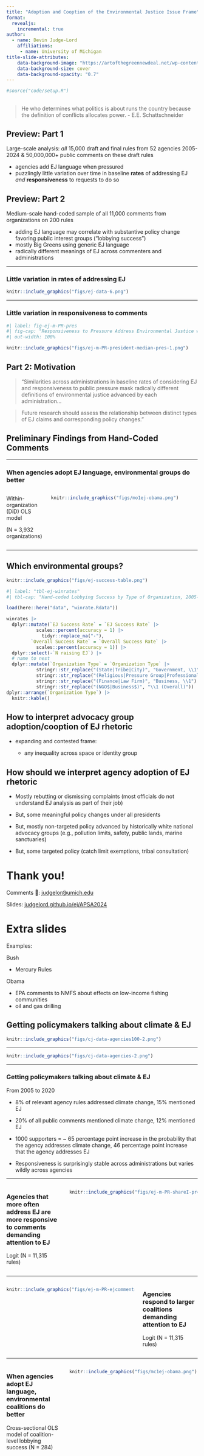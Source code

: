 ```yaml
---
title: "Adoption and Cooption of the Environmental Justice Issue Frame"
format:
  revealjs:
    incremental: true   
author:
  - name: Devin Judge-Lord
    affiliations:  
     - name: University of Michigan
title-slide-attributes:
    data-background-image: "https://artofthegreennewdeal.net/wp-content/uploads/2020/08/climate-justice-jobs-mother-1024x645.jpg"
    data-background-size: cover
    data-background-opacity: "0.7" 
---
```


```r
#source("code/setup.R")
```

## {background-image="https://artofthegreennewdeal.net/wp-content/uploads/2020/08/climate-justice-jobs-mother-1024x645.jpg" background-size="cover" background-opacity=".2"}

> He who determines what politics is about runs the country because the definition of conflicts allocates power. 
- E.E. Schattschneider

## Preview: **Part 1**

 Large-scale analysis: *all* 15,000 draft and final rules from 52 agencies 2005-2024 & 50,000,000+ public comments on these draft rules

- agencies add EJ language when pressured
- puzzlingly little variation over time in baseline **rates** of addressing EJ *and* **responsiveness** to requests to do so

## Preview: **Part 2** 

Medium-scale hand-coded sample of all 11,000 comments from organizations on 200 rules 

- adding EJ language may correlate with substantive policy change favoring public interest groups ("lobbying success")
- mostly Big Greens using generic EJ language
- radically different meanings of EJ across commenters and administrations 




---

###  Little variation in **rates** of addressing EJ


```r
knitr::include_graphics("figs/ej-data-6.png") 
```

---

###  Little variation in **responsiveness** to comments

```r
#| label: fig-ej-m-PR-pres
#| fig-cap: "Responsiveness to Pressure Address Environmental Justice where the Proposed Rule Did Not Address Environmental Justice"
#| out-width: 100%

knitr::include_graphics("figs/ej-m-PR-president-median-pres-1.png") 

```


## Part 2: Motivation

> "Similarities across administrations in baseline rates of considering EJ and responsiveness to public pressure mask radically different definitions of environmental justice advanced by each administration...

> Future research should assess the relationship between distinct types of EJ claims and corresponding policy changes."


## Preliminary Findings from Hand-Coded Comments

---

### When agencies adopt EJ language, environmental groups do better

:::: {.columns}  

::: {.column width="20%"}


Within-organization (DiD) OLS model 

(N = 3,932 organizations)

:::

::: {.column width="80%"}

```r
knitr::include_graphics("figs/mo1ej-obama.png")
```
:::

::::

---

## Which environmental groups? 

```r

knitr::include_graphics("figs/ej-success-table.png")

```

```r
#| label: "tbl-ej-winrates"
#| tbl-cap: "Hand-coded Lobbying Success by Type of Organization, 2005-2020"

load(here::here("data", "winrate.Rdata"))

winrates |> 
  dplyr::mutate(`EJ Success Rate` = `EJ Success Rate` |>
           scales::percent(accuracy = 1) |>
             tidyr::replace_na("-"),
         `Overall Success Rate` = `Overall Success Rate` |>
           scales::percent(accuracy = 1)) |> 
  dplyr::select(-`N raising EJ`) |>
  # name to nest
  dplyr::mutate(`Organization Type` = `Organization Type` |> 
           stringr::str_replace("(State|Tribe|City)", "Government, \\1") |> 
           stringr::str_replace("(Religious|Pressure Group|Professional Assn.|University|Environmental Group|Credit Union|Union|Frontline EJ)", "NGO, \\1") |> 
           stringr::str_replace("(Finance|Law Firm)", "Business, \\1") |> 
           stringr::str_replace("(NGO$|Business$)", "\\1 (Overall)")) |> 
dplyr::arrange(`Organization Type`) |> 
  knitr::kable()
```


## How to interpret advocacy group adoption/cooption of EJ rhetoric

- expanding and contested frame: 

  - any inequality across space or identity group


## How should we interpret agency adoption of EJ rhetoric

- Mostly rebutting or dismissing complaints (most officials do not understand EJ analysis as part of their job)

- But, some meaningful policy changes under all presidents

- But, mostly non-targeted policy advanced by historically white national advocacy groups (e.g., pollution limits, safety, public lands, marine sanctuaries)

- But, some targeted policy (catch limit exemptions, tribal consultation)


# Thank you! {background-color="white" background-image="https://artofthegreennewdeal.net/wp-content/uploads/2020/08/climate-justice-jobs-mother-1024x645.jpg" background-size="cover" background-opacity=".5"}

Comments 🙏: [judgelor@umich.edu]()


Slides: [judgelord.github.io/ej/APSA2024](https://judgelord.github.io/ej/APSA2024.html)

# Extra slides 

Examples: 

Bush 

- Mercury Rules

Obama

- EPA comments to NMFS about effects on low-income fishing communities 
- oil and gas drilling 



## Getting policymakers talking about climate & EJ

```r
knitr::include_graphics("figs/cj-data-agencies100-2.png")
```

---

```r
knitr::include_graphics("figs/cj-data-agencies-2.png")
```

---

### Getting policymakers talking about climate & EJ

From 2005 to 2020

- 8% of relevant agency rules addressed climate change, 15% mentioned EJ 

- 20% of all public comments mentioned climate change, 12% mentioned EJ 

- 1000 supporters = ~ 65 percentage point increase in the probability that the agency addresses climate change, 46 percentage point increase that the agency addresses EJ 

- Responsiveness is surprisingly stable across administrations but varies wildly across agencies


---

:::: {.columns}  


::: {.column width="30%"}

### Agencies that more often address EJ are more responsive to comments demanding attention to EJ


Logit (N = 11,315 rules)

:::
 
::: {.column width="70%"}

```r

knitr::include_graphics("figs/ej-m-PR-shareI-pres-1.png")

```

:::

::::




---

:::: {.columns}  

::: {.column width="70%"}
```r
knitr::include_graphics("figs/ej-m-PR-ejcomments-agencyFE-pres-1.png")
```

:::

::: {.column width="30%"}

### Agencies respond to larger coalitions demanding attention to EJ

Logit (N = 11,315 rules)

:::

::::

---

:::: {.columns}  

::: {.column width="30%"}

### When agencies adopt EJ language, environmental coalitions do better 

Cross-sectional OLS model of coalition-level lobbying success (N = 284)

:::

::: {.column width="70%"}
```r
knitr::include_graphics("figs/mc1ej-obama.png")
```
:::

::::
